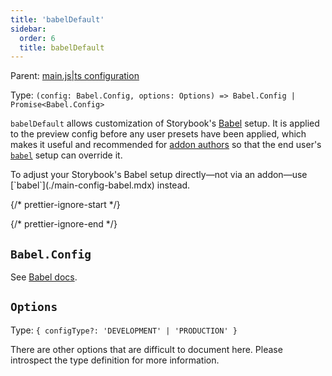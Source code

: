 ```yaml
---
title: 'babelDefault'
sidebar:
  order: 6
  title: babelDefault
---
```


Parent: [main.js|ts configuration](./main-config.mdx)

Type: `(config: Babel.Config, options: Options) => Babel.Config | Promise<Babel.Config>`

`babelDefault` allows customization of Storybook's [Babel](https://babeljs.io/) setup. It is applied to the preview config before any user presets have been applied, which makes it useful and recommended for [addon authors](../addons/writing-presets.mdx#babel) so that the end user's [`babel`](./main-config-babel.mdx) setup can override it.

<Callout variant="info" icon="💡">
  To adjust your Storybook's Babel setup directly—not via an addon—use [`babel`](./main-config-babel.mdx) instead.
</Callout>

{/* prettier-ignore-start */}

<CodeSnippets path="storybook-babel-configuration-example.md" />

{/* prettier-ignore-end */}

## `Babel.Config`

See [Babel docs](https://babeljs.io/docs/options).

## `Options`

Type: `{ configType?: 'DEVELOPMENT' | 'PRODUCTION' }`

There are other options that are difficult to document here. Please introspect the type definition for more information.
